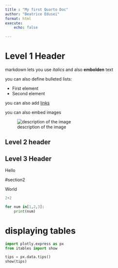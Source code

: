 ```yaml
---
title : "My first Quarto Doc"
author: "Beatrice Edusei"
format: html
execute:
    echo: false
    
---
```


# Level 1 Header

markdown lets you use *italics* and also **embolden** text

you can also define bulleted lists:

- First element
- Second element

you can also add [links](https://thegraphcourses.org)

you can also embed images 

![description of the image](images/tgc_unity-768x568.png)



## Level 2 header

## Level 3 Header

Hello

#section2

World


```python
2+2
```

```python
for num in[1,2,3]:
    print(num)
```

# displaying tables

```python
import plotly.express as px 
from itables import show

tips = px.data.tips()
show(tips)
```